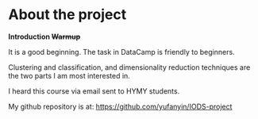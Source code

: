 
# About the project

**Introduction ~~Warmup~~**

It is a good beginning. The task in DataCamp is friendly to beginners.

Clustering and classification, and dimensionality reduction techniques are the two parts I am most interested in.

I heard this course via email sent to HYMY students.

My github repository is at: <https://github.com/yufanyin/IODS-project>

